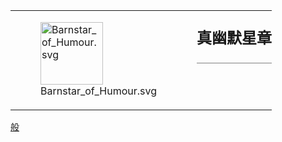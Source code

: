 {| style="border: 1px solid {{{border|gray}}}; background-color: {{{color|#fdffe7}}};"
|rowspan="2" valign="middle" | [[File:Barnstar of Humour.svg|100px]]
|rowspan="2" |
|style="font-size: x-large; padding: 0; vertical-align: middle; height: 1.1em;" | '''真幽默星章'''
|-
|style="vertical-align: middle; border-top: 1px solid gray;" | {{{1}}}
|}<noinclude>
[[Category:維基星章模板|般]]
</noinclude>